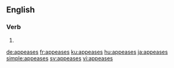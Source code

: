 ==English==

===Verb===
{{head|en}}

# {{en-third-person singular of|appease}}

[[de:appeases]]
[[fr:appeases]]
[[ku:appeases]]
[[hu:appeases]]
[[ja:appeases]]
[[simple:appeases]]
[[sv:appeases]]
[[vi:appeases]]